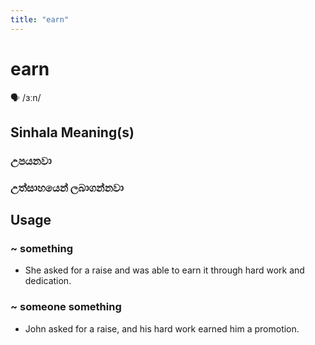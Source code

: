 ```yaml
---
title: "earn"
---
```


# earn

🗣️ /ɜːn/

## Sinhala Meaning(s)

### උපයනවා
### උත්සාහයෙන් ලබාගන්නවා

## Usage

### ~ something

- She asked for a raise and was able to earn it through hard work and dedication.


### ~ someone something

- John asked for a raise, and his hard work earned him a promotion.

